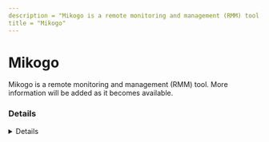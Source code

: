 ```yaml
---
description = "Mikogo is a remote monitoring and management (RMM) tool. More information will be added as it becomes available."
title = "Mikogo"
---
```




# Mikogo

Mikogo is a remote monitoring and management (RMM) tool. More information will be added as it becomes available.

### Details
<Details author={""}
         category={""}
         created={""}
         website={""}
         lastModified={"2-7-2024"}
         privileges={""}
         free={ false }
         verification={ false }
/>

#### Installation Paths
<Card code={ ["mikogo.exe", "mikogo-starter.exe", "mikogo-service.exe", "mikogolauncher.exe", "C:\\Users\\*\\AppData\\Roaming\\Mikogo\\*", "*Users\\*\\AppData\\Roaming\\Mikogo\\*", "*\\Mikogo-Service.exe", "*\\Mikogo-Screen-Service.exe"] }/>





### Forensic Artifacts




#### Network Artifacts
<EuiSpacer size="xl"/>
<NetworkArtifactsTable data={ [{"Description": "Known remote domains", "Domains": ["*.real-time-collaboration.com", "*.mikogo4.com", "*.mikogo.com", "mikogo.com"], "Ports": []}] }/>




### Detections
- Detects potential network activity of Mikogo RMM tool
  - [Sigma Rule](https://github.com/magicsword-io/LOLRMM/blob/main/detections/sigma/mikogo_network_sigma.yml)
- Detects potential processes activity of Mikogo RMM tool
  - [Sigma Rule](https://github.com/magicsword-io/LOLRMM/blob/main/detections/sigma/mikogo_processes_sigma.yml)

### References
- [https://mikogo.zendesk.com/hc/en-us/articles/214072478-Which-IP-addresses-do-we-use-for-our-services](https://mikogo.zendesk.com/hc/en-us/articles/214072478-Which-IP-addresses-do-we-use-for-our-services)

